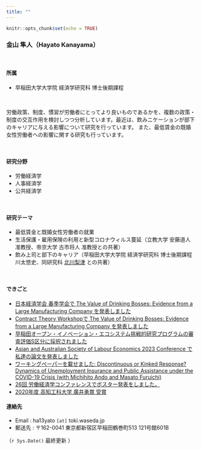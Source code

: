 ```yaml
---
title: ""
---
```


```r
knitr::opts_chunk$set(echo = TRUE)
```

<!-- Google tag (gtag.js) -->
<script async src="https://www.googletagmanager.com/gtag/js?id=G-FXEQV713CW"></script>
<script>
  window.dataLayer = window.dataLayer || [];
  function gtag(){dataLayer.push(arguments);}
  gtag('js', new Date());

  gtag('config', 'G-FXEQV713CW');
</script>


### 金山 隼人（Hayato Kanayama）

\ 

#### 所属

- 早稲田大学大学院 経済学研究科 博士後期課程

\ 

労働政策、制度、慣習が労働者にとってより良いものであるかを、複数の政策・制度の交互作用を検討しつつ分析しています。最近は、飲みニケーションが部下のキャリアに与える影響について研究を行っています。
また、最低賃金の既婚女性労働者への影響に関する研究も行っています。



\ 

#### 研究分野

- 労働経済学
- 人事経済学
- 公共経済学

\ 

#### 研究テーマ

- 最低賃金と既婚女性労働者の就業
- 生活保護・雇用保険の利用と新型コロナウィルス蔓延（立教大学 安藤道人 准教授、帝京大学 古市将人 准教授との共著）
- 飲み上司と部下のキャリア（早稲田大学大学院 経済学研究科 博士後期課程 川太悠史、同研究科 [北川梨津](https://www.ritsukitagawa.com/jpn) との共著）

\ 

#### できごと

- [日本経済学会 春季学会で The Value of Drinking Bosses: Evidence from a Large Manufacturing Company を発表しました](https://confit.atlas.jp/guide/event/jea2024s/subject/2A204-07-04/tables?cryptoId=)
- [Contract Theory Workshopで The Value of Drinking Bosses: Evidence from a Large Manufacturing Company を発表しました](https://sites.google.com/view/ctwz/)
- [早稲田オープン・イノベーション・エコシステム挑戦的研究プログラムの審査評価S区分に採択されました](https://www.waseda.jp/wspring/program/detail/)
- [Asian and Australian Society of Labour Economics 2023 Conference で私達の論文を発表しました](https://virtual.oxfordabstracts.com/#/event/public/4290/submission/245)
- [ワーキングペーパーを載せました: Discontinuous or Kinked Response? Dynamics of Unemployment Insurance and Public Assistance under the COVID-19 Crisis (with Michihito Ando and Masato Furuichi)](https://papers.ssrn.com/sol3/papers.cfm?abstract_id=4617281)
- [26回 労働経済学コンファレンスでポスター発表をしました。](https://sites.google.com/site/kansailabor/conference/26th?authuser=0)
- [2020年度 高知工科大学 廣井勇賞 受賞](https://www.kochi-tech.ac.jp/news/img/874d9183fe1f3661a60067d98f550bdf.pdf) 

#### 連絡先

- Email  : ha13yato `[at]` toki.waseda.jp
- 郵送先 : 〒162-0041 東京都新宿区早稲田鶴巻町513  121号館601B

（`r Sys.Date()` 最終更新 ）

